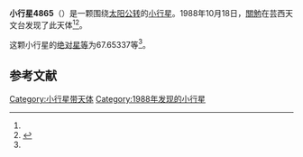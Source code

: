 {{Infobox planet
| bgcolour = #FFFFC0
| name = 4865 Sor
| symbol = 
| image = 
| caption = 
| discovery = yes
| discovery_ref = 
| discoverer = [[關勉|關勉]]
| discovery_site = [[芸西天文台|芸西天文台]] 
| discovered = 1988年10月18日
| designations = yes
| mp_name = 
| named_after = 
| alt_names = 1988 UJ/ 1977 TZ5 / 1990 BB1
| mp_category = [[主带小行星|主带小行星]]
| orbit_ref = <ref name="a">[http://ssd.jpl.nasa.gov/sbdb.cgi?sstr=4865 4865 Sor] {{Wayback|url=http://ssd.jpl.nasa.gov/sbdb.cgi?sstr=4865 |date=20210717062720 }}，小行星數據庫瀏覽器（JPL Small-Body Database Browser）－[[美国国家航空航天局|美国国家航空航天局]]喷气推进实验室</ref>
| epoch = 2456400.5 (2013年4月18日更新)
| aphelion = {{convert|3.2259605|AU|km|3|abbr=on|lk=out}}
| perihelion = {{convert|2.8744741|AU|km|3|abbr=on}}
| semimajor = {{convert|3.0502173|AU|km|3|abbr=on}}
| eccentricity = 0.0576166
| period = 1945.783867 [[日|日]]<br />5.33[[儒略年|儒略年]]
| avg_speed = 
| inclination = 10.09765
| asc_node = 43.30667
| mean_anomaly = 
| arg_peri = 67.65337
| satellites = 
| physical_characteristics = yes
| dimensions = 
| mass = 
| density = 
| surface_grav = 
| escape_velocity = 
| sidereal_day = 
| axial_tilt = 
| pole_ecliptic_lat = 
| pole_ecliptic_lon = 
| albedo = 
| temperatures= 
| temp_name1 = 
| mean_temp_1 = 
| max_temp_1 = 
| temp_name2 = 
| max_temp_2 = 
| spectral_type = 
| abs_magnitude = 67.65337
}}

'''小行星4865'''（{{lang-en|4865 Sor}}）是一颗围绕[[太阳|太阳]][[公转|公转]]的[[小行星|小行星]]。1988年10月18日，[[關勉|關勉]]在芸西天文台发现了此天体<ref name="a" /><ref>{{cite news|title=小行星列表|url=http://cfa-www.harvard.edu/iau/lists/NumberedMPs.txt|accessdate=2013-07-08|newspaper=哈佛大学|archive-date=2008-05-17|archive-url=https://web.archive.org/web/20080517010638/http://cfa-www.harvard.edu/iau/lists/NumberedMPs.txt|dead-url=no}}</ref>。

这颗小行星的[[绝对星等|绝对星等]]为67.65337等<ref name="a" />。

==参考文献==
{{reflist}}
{{Minor Planet Number|[[小行星4864|小行星4864]]|[[小行星4866|小行星4866]]}}

{{小天体}}

[[Category:小行星带天体|Category:小行星带天体]]
[[Category:1988年发现的小行星|Category:1988年发现的小行星]]

{{asteroid-stub}}